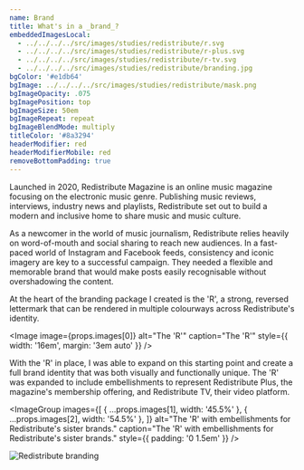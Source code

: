 ```yaml
---
name: Brand
title: What's in a _brand_?
embeddedImagesLocal:
  - ../../../../src/images/studies/redistribute/r.svg
  - ../../../../src/images/studies/redistribute/r-plus.svg
  - ../../../../src/images/studies/redistribute/r-tv.svg
  - ../../../../src/images/studies/redistribute/branding.jpg
bgColor: '#e1db64'
bgImage: ../../../../src/images/studies/redistribute/mask.png
bgImageOpacity: .075
bgImagePosition: top
bgImageSize: 50em
bgImageRepeat: repeat
bgImageBlendMode: multiply
titleColor: '#8a3294'
headerModifier: red
headerModifierMobile: red
removeBottomPadding: true
---
```


Launched in 2020, Redistribute Magazine is an online music magazine focusing on the electronic music genre. Publishing music reviews, interviews, industry news and playlists, Redistribute set out to build a modern and inclusive home to share music and music culture.

As a newcomer in the world of music journalism, Redistribute relies heavily on word-of-mouth and social sharing to reach new audiences. In a fast-paced world of Instagram and Facebook feeds, consistency and iconic imagery are key to a successful campaign. They needed a flexible and memorable brand that would make posts easily recognisable without overshadowing the content.

At the heart of the branding package I created is the 'R', a strong, reversed lettermark that can be rendered in multiple colourways across Redistribute's identity.

<Image
  image={props.images[0]}
  alt="The 'R'"
  caption="The 'R'"
  style={{ width: '16em', margin: '3em auto' }}
/>

With the 'R' in place, I was able to expand on this starting point and create a full brand identity that was both visually and functionally unique. The 'R' was expanded to include embellishments to represent Redistribute Plus, the magazine's membership offering, and Redistribute TV, their video platform.

<ImageGroup
  images={[
    { ...props.images[1], width: '45.5%' },
    { ...props.images[2], width: '54.5%' },
  ]}
  alt="The 'R' with embellishments for Redistribute's sister brands."
  caption="The 'R' with embellishments for Redistribute's sister brands."
  style={{ padding: '0 1.5em' }}
/>

<Image image={props.images[3]} alt="Redistribute branding" fullWidth />
